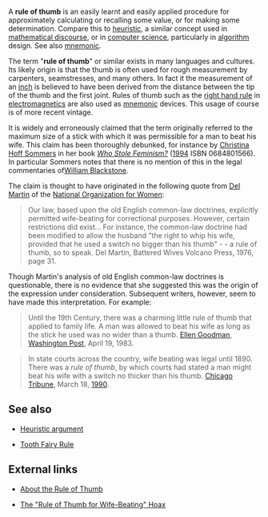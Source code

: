 A '''rule of thumb''' is an easily learnt and easily applied procedure for approximately calculating or recalling some value, or for making some determination. Compare this to [[heuristic]], a similar concept used in [[mathematics|mathematical discourse]],  or in [[computer science]], particularly in [[algorithm]] design. See also [[mnemonic]].

The term "'''rule of thumb'''" or similar exists in many languages and cultures. Its likely origin is that the thumb is often used for rough measurement by carpenters, seamstresses, and many others.  In fact it the measurement of an [[inch]] is believed to have been derived from the distance between the tip of the thumb and the first joint. Rules of thumb such as the [[right hand rule]] in [[electromagnetics]] are also used as [[mnemonic]] devices. This usage of course is of more recent vintage.

It is widely and erroneously claimed that the term originally referred to the maximum size of a stick with which it was permissible for a man to beat his wife. This claim has been thoroughly debunked, for instance by [[Christina Hoff Sommers]] in her book ''[[Who Stole Feminism?]]'' ([[1994]] ISBN 0684801566).  In particular Sommers notes that there is no mention of this in the legal commentaries of[[ William Blackstone]]. 

The claim is thought to have originated in the following quote from [[Del Martin]] of the [[National Organization for Women]]:

<blockquote> 
Our law, based upon the old English common-law doctrines, explicitly permitted wife-beating for correctional purposes. However, certain restrictions did exist... For instance, the common-law doctrine had been modified to allow the husband "the right to whip his wife, provided that he used a switch no bigger than his thumb" - - a rule of thumb, so to speak. Del Martin, Battered Wives Volcano Press, 1976, page 31.
</blockquote>

Though Martin's analysis of old English common-law doctrines is questionable, there is no evidence that she suggested this was the origin of the expression under consideration.  Subsequent writers, however, seem to have made this interpretation. For example:

<blockquote> 
Until the 19th Century, there was a charming little rule of thumb that applied to family life. A man was allowed to beat his wife as long as the stick he used was no wider than a thumb. [[Ellen Goodman]], [[Washington Post]], April 19, 1983.
</blockquote>

<blockquote> 
In state courts across the country, wife beating was legal until 1890. There was a ''rule of thumb'', by which courts had stated a man might beat his wife with a switch no thicker than his thumb. [[Chicago Tribune]], March 18, [[1990]].
</blockquote>



== See also ==

*[[Heuristic argument]]

*[[Tooth Fairy Rule]]

== External links ==
*[http://www.canlaw.com/rights/thumbrul.htm About the Rule of Thumb]

*[http://www.debunker.com/texts/ruleofthumb.html The "Rule of Thumb for Wife-Beating" Hoax]
